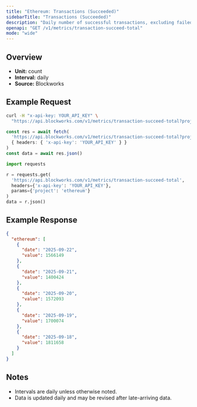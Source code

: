 ```yaml
---
title: "Ethereum: Transactions (Succeeded)"
sidebarTitle: "Transactions (Succeeded)"
description: "Daily number of successful transactions, excluding failed transactions."
openapi: "GET /v1/metrics/transaction-succeed-total"
mode: "wide"
---
```


## Overview

- **Unit:** count
- **Interval:** daily
- **Source:** Blockworks

## Example Request

<CodeGroup>

```bash cURL
curl -H "x-api-key: YOUR_API_KEY" \
  "https://api.blockworks.com/v1/metrics/transaction-succeed-total?project=ethereum"
```

```typescript TypeScript
const res = await fetch(
  'https://api.blockworks.com/v1/metrics/transaction-succeed-total?project=ethereum',
  { headers: { 'x-api-key': 'YOUR_API_KEY' } }
)
const data = await res.json()
```

```python Python
import requests

r = requests.get(
  'https://api.blockworks.com/v1/metrics/transaction-succeed-total',
  headers={'x-api-key': 'YOUR_API_KEY'},
  params={'project': 'ethereum'}
)
data = r.json()
```

</CodeGroup>

## Example Response

```json
{
  "ethereum": [
    {
      "date": "2025-09-22",
      "value": 1566149
    },
    {
      "date": "2025-09-21",
      "value": 1400424
    },
    {
      "date": "2025-09-20",
      "value": 1572093
    },
    {
      "date": "2025-09-19",
      "value": 1700074
    },
    {
      "date": "2025-09-18",
      "value": 1811658
    }
  ]
}
```

## Notes
- Intervals are daily unless otherwise noted.
- Data is updated daily and may be revised after late-arriving data.